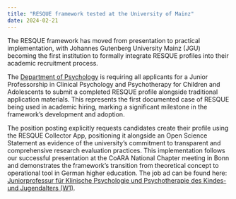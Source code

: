 ```yaml
---
title: "RESQUE framework tested at the University of Mainz"
date: 2024-02-21
---
```


The RESQUE framework has moved from presentation to practical implementation, with Johannes Gutenberg University Mainz (JGU) becoming the first institution to formally integrate RESQUE profiles into their academic recruitment process.

The [Department of Psychology](https://www.psychologie.uni-mainz.de/) is requiring all applicants for a Junior Professorship in Clinical Psychology and Psychotherapy for Children and Adolescents to submit a completed RESQUE profile alongside traditional application materials. This represents the first documented case of RESQUE being used in academic hiring, marking a significant milestone in the framework's development and adoption.

The position posting explicitly requests candidates create their profile using the RESQUE Collector App, positioning it alongside an Open Science Statement as evidence of the university's commitment to transparent and comprehensive research evaluation practices. This implementation follows our successful presentation at the CoARA National Chapter meeting in Bonn and demonstrates the framework's transition from theoretical concept to operational tool in German higher education. The job ad can be found here: [Juniorprofessur für Klinische Psychologie und Psychotherapie des Kindes- und Jugendalters (W1)](../includes/job_W1_Mainz_KiJu.pdf.pdf).
